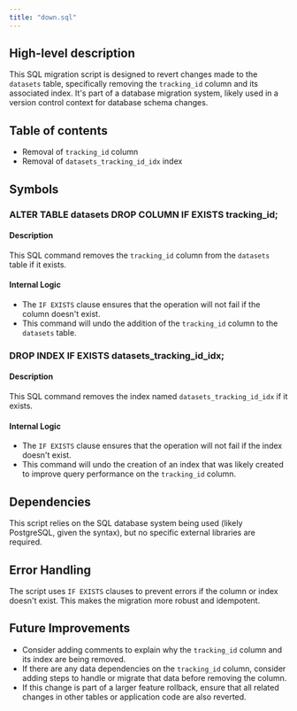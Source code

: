 ```yaml
---
title: "down.sql"
---
```


## High-level description
This SQL migration script is designed to revert changes made to the `datasets` table, specifically removing the `tracking_id` column and its associated index. It's part of a database migration system, likely used in a version control context for database schema changes.

## Table of contents
- Removal of `tracking_id` column
- Removal of `datasets_tracking_id_idx` index

## Symbols

### ALTER TABLE datasets DROP COLUMN IF EXISTS tracking_id;
#### Description
This SQL command removes the `tracking_id` column from the `datasets` table if it exists.

#### Internal Logic
- The `IF EXISTS` clause ensures that the operation will not fail if the column doesn't exist.
- This command will undo the addition of the `tracking_id` column to the `datasets` table.

### DROP INDEX IF EXISTS datasets_tracking_id_idx;
#### Description
This SQL command removes the index named `datasets_tracking_id_idx` if it exists.

#### Internal Logic
- The `IF EXISTS` clause ensures that the operation will not fail if the index doesn't exist.
- This command will undo the creation of an index that was likely created to improve query performance on the `tracking_id` column.

## Dependencies
This script relies on the SQL database system being used (likely PostgreSQL, given the syntax), but no specific external libraries are required.

## Error Handling
The script uses `IF EXISTS` clauses to prevent errors if the column or index doesn't exist. This makes the migration more robust and idempotent.

## Future Improvements
- Consider adding comments to explain why the `tracking_id` column and its index are being removed.
- If there are any data dependencies on the `tracking_id` column, consider adding steps to handle or migrate that data before removing the column.
- If this change is part of a larger feature rollback, ensure that all related changes in other tables or application code are also reverted.